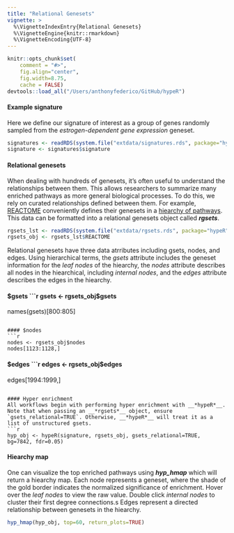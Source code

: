 ```yaml
---
title: "Relational Genesets"
vignette: >
  %\VignetteIndexEntry{Relational Genesets}
  %\VignetteEngine{knitr::rmarkdown}
  %\VignetteEncoding{UTF-8}
---
```


```r
knitr::opts_chunk$set(
    comment = "#>",
    fig.align="center",
    fig.width=8.75,
    cache = FALSE)
devtools::load_all("/Users/anthonyfederico/GitHub/hypeR")
```

#### Example signature
Here we define our signature of interest as a group of genes randomly sampled from the *estrogen-dependent gene expression* geneset.
```r

signatures <- readRDS(system.file("extdata/signatures.rds", package="hypeR"))
signature <- signatures$signature

```

#### Relational genesets
When dealing with hundreds of genesets, it's often useful to understand the relationships between them. This allows researchers to summarize many enriched pathways as more general biological processes. To do this, we rely on curated relationships defined between them. For example, [REACTOME](https://reactome.org/) conveniently defines their genesets in a [hiearchy of pathways](https://reactome.org/PathwayBrowser/). This data can be formatted into a relational genesets object called __*rgsets*__.

```r

rgsets_lst <- readRDS(system.file("extdata/rgsets.rds", package="hypeR"))
rgsets_obj <- rgsets_lst$REACTOME

```

Relational genesets have three data atrributes including gsets, nodes, and edges. Using hierarchical terms, the *gsets* attribute includes the geneset information for the *leaf nodes* of the hiearchy, the *nodes* attribute describes all nodes in the hiearchical, including *internal nodes*, and the *edges* attribute describes the edges in the hiearchy.

#### $gsets
```r

gsets <- rgsets_obj$gsets
names(gsets)[800:805]

```

#### $nodes
```r

nodes <- rgsets_obj$nodes
nodes[1123:1128,]

```

#### $edges
```r

edges <- rgsets_obj$edges
edges[1994:1999,]

```

#### Hyper enrichment
All workflows begin with performing hyper enrichment with __*hypeR*__. Note that when passing an __*rgsets*__ object, ensure `gsets_relational=TRUE`. Otherwise, __*hypeR*__ will treat it as a list of unstructured gsets. 
```r

hyp_obj <- hypeR(signature, rgsets_obj, gsets_relational=TRUE, bg=7842, fdr=0.05)

```

#### Hiearchy map
One can visualize the top enriched pathways using __*hyp_hmap*__ which will return a hiearchy map. Each node represents a geneset, where the shade of the gold border indicates the normalized significance of enrichment. Hover over the *leaf nodes* to view the raw value. Double click *internal nodes* to cluster their first degree connections.s Edges represent a directed relationship between genesets in the hiearchy.
```r

hyp_hmap(hyp_obj, top=60, return_plots=TRUE)

```
